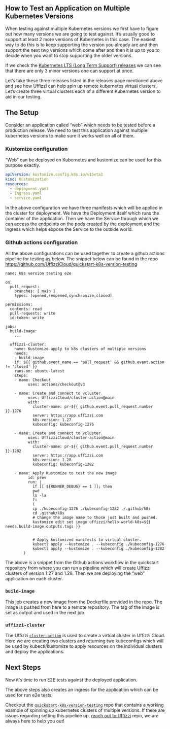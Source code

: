 ## How to Test an Application on Multiple Kubernetes Versions 

When testing against multiple Kubernetes versions we first have to figure out how many versions we are going to test against. It’s usually good to support at least 2 more versions of Kubernetes in this case. The easiest way to do this is to keep supporting the version you already are and then support the next two versions which come after and then it is up to you to decide when you want to stop supporting the older versions. 

If we check the [Kubernetes LTS (Long Term Support) releases](https://kubernetes.io/releases/) we can see that there are only 3 minor versions one can support at once.  

Let’s take these three releases listed in the releases page mentioned above and see how Uffizzi can help spin up remote kubernetes virtual clusters. Let’s create three virtual clusters each of a different Kubernetes version to aid in our testing.

## The Setup

Consider an application called “web” which needs to be tested before a production release. We need to test this application against multiple kubernetes versions to make sure it works well on all of them. 

### Kustomize configuration

“Web” can be deployed on Kubernetes and kustomize can be used for this purpose exactly.  

``` yaml filename="kustomization.yaml"
apiVersion: kustomize.config.k8s.io/v1beta1
kind: Kustomization
resources:
  - deployment.yaml
  - ingress.yaml
  - service.yaml
```

In the above configuration we have three manifests which will be applied in the cluster for deployment. We have the Deployment itself which runs the container of the application. Then we have the Service through which we can access the endpoints on the pods created by the deployment and the Ingress which helps expose the Service to the outside world.  

### Github actions configuration  

All the above configurations can be used together to create a github actions pipeline for testing as below. The snippet below can be found in the repo ​​https://github.com/UffizziCloud/quickstart-k8s-version-testing   

``` filename=".github/workflows/e2e.yaml"
name: k8s version testing e2e

on:
  pull_request:
	branches: [ main ]
	types: [opened,reopened,synchronize,closed]

permissions:
  contents: read
  pull-requests: write
  id-token: write

jobs:
  build-image:
	...

  uffizzi-cluster:
	name: Kustomize apply to k8s clusters of multiple versions
	needs:
  	- build-image
	if: ${{ github.event_name == 'pull_request' && github.event.action != 'closed' }}
	runs-on: ubuntu-latest
	steps:
  	- name: Checkout
    	  uses: actions/checkout@v3

  	- name: Create and connect to vcluster
    	  uses: UffizziCloud/cluster-action@main
    	  with:
      	    cluster-name: pr-${{ github.event.pull_request.number }}-1276
      	    server: https://app.uffizzi.com
      	    k8s-version: 1.27
      	    kubeconfig: kubeconfig-1276

  	- name: Create and connect to vcluster
    	  uses: UffizziCloud/cluster-action@main
    	  with:
      	    cluster-name: pr-${{ github.event.pull_request.number }}-1282
      	    server: https://app.uffizzi.com
      	    k8s-version: 1.28
      	    kubeconfig: kubeconfig-1282

  	- name: Apply Kustomize to test the new image
    	  id: prev
    	  run: |
      	    if [[ ${RUNNER_DEBUG} == 1 ]]; then
          	pwd
        	ls -la
      	    fi
      	    (
        	cp ./kubeconfig-1276 ./kubeconfig-1282 ./.github/k8s
        	cd .github/k8s
        	# Change the image name to those just built and pushed.
        	kustomize edit set image uffizzi/hello-world-k8s=${{ needs.build-image.outputs.tags }}
       	 
       	 
        	# Apply kustomized manifests to virtual cluster.
        	kubectl apply --kustomize . --kubeconfig ./kubeconfig-1276
        	kubectl apply --kustomize . --kubeconfig ./kubeconfig-1282
      	)
```

The above is a snippet from the Github actions workflow in the quickstart repository from where you can run a pipeline which will create Uffizzi clusters of version 1.27 and 1.28. Then we are deploying the “web” application on each cluster. 

### `build-image`  

This job creates a new image from the Dockerfile provided in the repo. The image is pushed from here to a remote repository. The tag of the image is set as output and used in the next job.

### `uffizzi-cluster`  

The Uffizzi [`cluster-action`](https://github.com/UffizziCloud/cluster-action) is used to create a virtual cluster in Uffizzi Cloud. Here we are creating two clusters and returning two kubeconfigs which will be used by kubectl/kustomize to apply resources on the individual clusters and deploy the applications.

## Next Steps

Now it's time to run E2E tests against the deployed application.   

The above steps also creates an ingress for the application which can be used for run e2e tests.  

Checkout the [`quickstart-k8s-version-testing`](https://github.com/UffizziCloud/quickstart-k8s-version-testing) repo that contains a working example of spinning up kubernetes clusters of multiple versions. If there are issues regarding setting this pipeline up, [reach out to Uffizzi](https://www.uffizzi.com/contact) repo, we are always here to help you out! 

